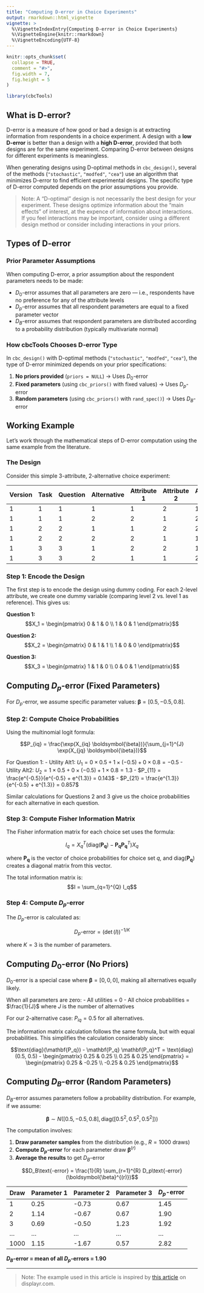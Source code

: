 ```yaml
---
title: "Computing D-error in Choice Experiments"
output: rmarkdown::html_vignette
vignette: >
  %\VignetteIndexEntry{Computing D-error in Choice Experiments}
  %\VignetteEngine{knitr::rmarkdown}
  %\VignetteEncoding{UTF-8}
---
```


```r
knitr::opts_chunk$set(
  collapse = TRUE,
  comment = "#>",
  fig.width = 7,
  fig.height = 5
)

library(cbcTools)
```

## What is D-error?

D-error is a measure of how good or bad a design is at extracting information from respondents in a choice experiment. A design with a **low D-error** is better than a design with a **high D-error**, provided that both designs are for the same experiment. Comparing D-error between designs for different experiments is meaningless.

When generating designs using D-optimal methods in `cbc_design()`, several of the methods (`"stochastic"`, `"modfed"`, `"cea"`) use an algorithm that minimizes D-error to find efficient experimental designs. The specific type of D-error computed depends on the prior assumptions you provide.

> Note: A "D-optimal" design is not necessarily the best design for your experiment. These designs optimize information about the "main effects" of interest, at the expence of information about interactions. If you feel interactions may be important, consider using a different design method or consider including interactions in your priors.

## Types of D-error

### Prior Parameter Assumptions

When computing D-error, a prior assumption about the respondent parameters needs to be made:

- $D_0$-error assumes that all parameters are zero — i.e., respondents have no preference for any of the attribute levels
- $D_p$-error assumes that all respondent parameters are equal to a fixed parameter vector  
- $D_B$-error assumes that respondent parameters are distributed according to a probability distribution (typically multivariate normal)

### How cbcTools Chooses D-error Type

In `cbc_design()` with D-optimal methods (`"stochastic"`, `"modfed"`, `"cea"`), the type of D-error minimized depends on your prior specifications:

1. **No priors provided** (`priors = NULL`) → Uses $D_0$-error
2. **Fixed parameters** (using `cbc_priors()` with fixed values) → Uses $D_p$-error
3. **Random parameters** (using `cbc_priors()` with `rand_spec()`) → Uses $D_B$-error

## Working Example

Let's work through the mathematical steps of D-error computation using the same example from the literature.

### The Design

Consider this simple 3-attribute, 2-alternative choice experiment:

| Version | Task | Question | Alternative | Attribute 1 | Attribute 2 | Attribute 3 |
|---------|------|----------|-------------|-------------|-------------|-------------|
| 1       | 1    | 1        | 1           | 1           | 2           | 1           |
| 1       | 1    | 1        | 2           | 2           | 1           | 2           |
| 1       | 2    | 2        | 1           | 1           | 2           | 2           |
| 1       | 2    | 2        | 2           | 2           | 1           | 1           |
| 1       | 3    | 3        | 1           | 2           | 2           | 1           |
| 1       | 3    | 3        | 2           | 1           | 1           | 2           |

### Step 1: Encode the Design

The first step is to encode the design using dummy coding. For each 2-level attribute, we create one dummy variable (comparing level 2 vs. level 1 as reference). This gives us:

**Question 1:**
$$X_1 = \begin{pmatrix}
0 & 1 & 0 \\
1 & 0 & 1
\end{pmatrix}$$

**Question 2:**
$$X_2 = \begin{pmatrix}
0 & 1 & 1 \\
1 & 0 & 0
\end{pmatrix}$$

**Question 3:**
$$X_3 = \begin{pmatrix}
1 & 1 & 0 \\
0 & 0 & 1
\end{pmatrix}$$

## Computing $D_p$-error (Fixed Parameters)

For $D_p$-error, we assume specific parameter values: $\boldsymbol{\beta} = [0.5, -0.5, 0.8]$.

### Step 2: Compute Choice Probabilities

Using the multinomial logit formula:

$$P_{iq} = \frac{\exp(X_{iq} \boldsymbol{\beta})}{\sum_{j=1}^{J} \exp(X_{jq} \boldsymbol{\beta})}$$

For Question 1:
- Utility Alt1: $U_1 = 0 \times 0.5 + 1 \times (-0.5) + 0 \times 0.8 = -0.5$
- Utility Alt2: $U_2 = 1 \times 0.5 + 0 \times (-0.5) + 1 \times 0.8 = 1.3$
- $P_{11} = \frac{e^{-0.5}}{e^{-0.5} + e^{1.3}} = 0.143$
- $P_{21} = \frac{e^{1.3}}{e^{-0.5} + e^{1.3}} = 0.857$

Similar calculations for Questions 2 and 3 give us the choice probabilities for each alternative in each question.

### Step 3: Compute Fisher Information Matrix

The Fisher information matrix for each choice set uses the formula:

$$I_q = X_q^T \left( \text{diag}(\mathbf{P_q}) - \mathbf{P_q} \mathbf{P_q}^T \right) X_q$$

where $\mathbf{P_q}$ is the vector of choice probabilities for choice set $q$, and $\text{diag}(\mathbf{P_q})$ creates a diagonal matrix from this vector.

The total information matrix is:
$$I = \sum_{q=1}^{Q} I_q$$

### Step 4: Compute $D_p$-error

The $D_p$-error is calculated as:

$$D_p\text{-error} = (\det(I))^{-1/K}$$

where $K = 3$ is the number of parameters.

## Computing $D_0$-error (No Priors)

$D_0$-error is a special case where $\boldsymbol{\beta} = [0, 0, 0]$, making all alternatives equally likely.

When all parameters are zero:
- All utilities = 0
- All choice probabilities = $\frac{1}{J}$ where $J$ is the number of alternatives

For our 2-alternative case: $P_{iq} = 0.5$ for all alternatives.

The information matrix calculation follows the same formula, but with equal probabilities. This simplifies the calculation considerably since:

$$\text{diag}(\mathbf{P_q}) - \mathbf{P_q} \mathbf{P_q}^T = \text{diag}(0.5, 0.5) - \begin{pmatrix} 0.25 & 0.25 \\ 0.25 & 0.25 \end{pmatrix} = \begin{pmatrix} 0.25 & -0.25 \\ -0.25 & 0.25 \end{pmatrix}$$

## Computing $D_B$-error (Random Parameters)

$D_B$-error assumes parameters follow a probability distribution. For example, if we assume:

$$\boldsymbol{\beta} \sim N\left([0.5, -0.5, 0.8], \text{diag}([0.5^2, 0.5^2, 0.5^2])\right)$$

The computation involves:

1. **Draw parameter samples** from the distribution (e.g., $R = 1000$ draws)
2. **Compute $D_p$-error** for each parameter draw $\boldsymbol{\beta}^{(r)}$
3. **Average the results** to get $D_B$-error

$$D_B\text{-error} = \frac{1}{R} \sum_{r=1}^{R} D_p\text{-error}(\boldsymbol{\beta}^{(r)})$$

| Draw | Parameter 1 | Parameter 2 | Parameter 3 | $D_p$-error |
|------|-------------|-------------|-------------|-------------|
| 1    | 0.25        | -0.73       | 0.67        | 1.45        |
| 2    | 1.14        | -0.67       | 0.67        | 1.90        |
| 3    | 0.69        | -0.50       | 1.23        | 1.92        |
| ...  | ...         | ...         | ...         | ...         |
| 1000 | 1.15        | -1.67       | 0.57        | 2.82        |

**$D_B$-error = mean of all $D_p$-errors = 1.90**

---

> Note: The example used in this article is inspired by [this article](https://www.displayr.com/how-to-compute-d-error-for-a-choice-experiment/) on displayr.com.